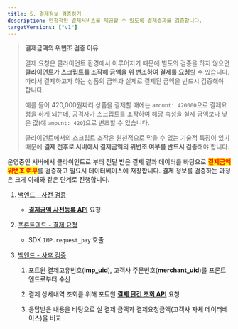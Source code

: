 ```yaml
---
title: 5. 결제정보 검증하기
description: 안정적인 결제서비스를 제공할 수 있도록 결제결과를 검증합니다.
targetVersions: ["v1"]
---
```


> **결제금액의 위변조 검증 이유**
>
> 결제 요청은 클라이언트 환경에서 이루어지기 때문에 별도의 검증을 하지 않으면 **클라이언트가
> 스크립트를 조작해 금액을 위 변조하여 결제를 요청**할 수 있습니다. 따라서 결제하고자 하는 상품의
> 금액과 실제로 결제된 금액을 반드시 검증해야 합니다.
>
> 예를 들어 420,000원짜리 상품을 결제할 때에는 `amount: 420000`으로 결제요청을 하게 되는데, 공격자가
> 스크립트를 조작하여 해당 속성을 실제 금액보다 낮은 값(예 `amount: 420`)으로 변조할 수 있습니다.
>
> 클라이언트에서의 스크립트 조작은 원천적으로 막을 수 없는 기술적 특징이 있기 때문에 **결제 전후로
> 서버에서 결제금액의 위변조 여부를 반드시 검증**해야 합니다.

운영중인 서버에서 클라이언트로 부터 전달 받은 결제 결과 데이터를 바탕으로
<mark style="color:red;">**결제금액 위변조 여부**</mark>를 검증하고 필요시 데이터베이스에 저장합니다.
결제 정보를 검증하는 과정은 크게 아래와 같은 단계로 진행합니다.

1. [백엔드 - 사전 검증](pre)
   - [**결제금액 사전등록 API**](../../../api/api-1/api-5) 요청

2. [프론트엔드 - 결제 요청](../3)
   - SDK `IMP.request_pay` 호출

3. [백엔드 - 사후 검증](post)
   1. 포트원 결제고유번호(**imp\_uid**), 고객사 주문번호(**merchant\_uid**)를 프론트엔드로부터 수신

   2. 결제 상세내역 조회를 위해 포트원
      [**결제 단건 조회 API**](https://api.iamport.kr/#!/payments/getPaymentByImpUid) 요청

   3. 응답받은 내용을 바탕으로 실 결제 금액과 결제요청금액(고객사 자체 데이터베이스)을 비교
